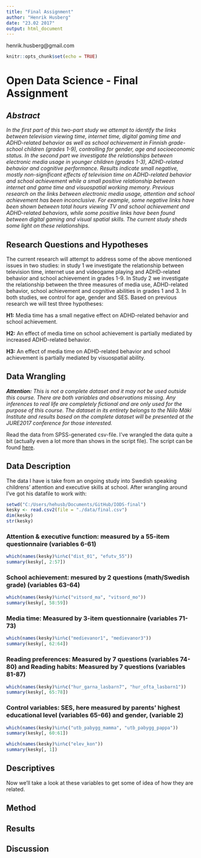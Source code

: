 ```yaml
---
title: "Final Assignment"
author: "Henrik Husberg"
date: "23.02 2017"
output: html_document
---
```

henrik.husberg@gmail.com
```r
knitr::opts_chunk$set(echo = TRUE)
```

# Open Data Science - Final Assignment

## _Abstract_

_In the first part of this two-part study we attempt to identify the links between television viewing time, internet time, digital gaming time and ADHD-related behavior as well as school achievement in Finnish grade-school children (grades 1-9), controlling for gender, age and socioeconomic status. In the second part we investigate the relationships between electronic media usage in younger children (grades 1-3), ADHD-related behavior and cognitive performance. Results indicate small negative, mostly non-significant effects of television time on ADHD-related behavior and school achievement while a small positive relationship between internet and game time and visuospatial working memory. Previous research on the links between electronic media usage, attention and school achievement has been inconclusive. For example, some negative links have been shown between total hours viewing TV and school achievement and ADHD-related behaviors, while some positive links have been found between digital gaming and visual spatial skills. The current study sheds some light on these relationships._

## Research Questions and Hypotheses

The current research will attempt to address some of the above mentioned issues in two studies: in study 1 we investigate the relationship between television time, internet use and videogame playing and ADHD-related behavior and school achievement in grades 1-9. In Study 2 we investigate the relationship between the three measures of media use, ADHD-related behavior, school achievement and cognitive abilities in grades 1 and 3. In both studies, we control for age, gender and SES. Based on previous research we will test three hypotheses:

**H1:** Media time has a small negative effect on ADHD-related behavior and school achievement.

**H2:** An effect of media time on school achievement is partially mediated by increased ADHD-related behavior.

**H3:** An effect of media time on ADHD-related behavior and school achievement is partially mediated by visuospatial ability.

## Data Wrangling

_**Attention:** This is not a complete dataset and it may not be used outside this course. There are both variables and observations missing. Any inferences to real life are completely fictional and are only used for the purpose of this course. The dataset in its entirety belongs to the Niilo Mäki Institute and results based on the complete dataset will be presented at the JURE2017 conference for those interested._

Read the data from SPSS-generated csv-file. I've wrangled the data quite a bit (actually even a lot more than shows in the script file). The script can be found [here](https://github.com/hhusberg/IODS-final/blob/master/data/create_final.R).


## Data Description

The data I have is take from an ongoing study into Swedish speaking childrens' attention and executive skills at school. After wrangling around I've got his datafile to work with:

```r
setwd("C:/Users/hehusb/Documents/GitHub/IODS-final")
kesky <- read.csv2(file = "./data/final.csv")
dim(kesky)
str(kesky)
```


### Attention & executive function: measured by a 55-item questionnaire (variables 6-61)

```r
which(names(kesky)%in%c("dist_01", "efutv_55"))
summary(kesky[, 2:57])
```

### School achievement: mesured by 2 questions (math/Swedish grade) (variables 63-64)

```r
which(names(kesky)%in%c("vitsord_ma", "vitsord_mo"))
summary(kesky[, 58:59])
```

### Media time: Measured by 3-item questionnaire (variables 71-73)

```r
which(names(kesky)%in%c("medievanor1", "medievanor3"))
summary(kesky[, 62:64])
```

### Reading preferences: Measured by 7 questions (variables 74-80) and Reading habits: Measured by 7 questions (variables 81-87)

```r
which(names(kesky)%in%c("hur_garna_lasbarn7", "hur_ofta_lasbarn1"))
summary(kesky[, 65:78])
```


### Control variables: SES, here measured by parents' highest educational level (variables 65-66) and gender, (variable 2)

```r
which(names(kesky)%in%c("utb_pabygg_mamma", "utb_pabygg_pappa"))
summary(kesky[, 60:61])

which(names(kesky)%in%c("elev_kon"))
summary(kesky[, 1])
```

## Descriptives

Now we'll take a look at these variables to get some of idea of how they are related. 

## Method

## Results

## Discussion
